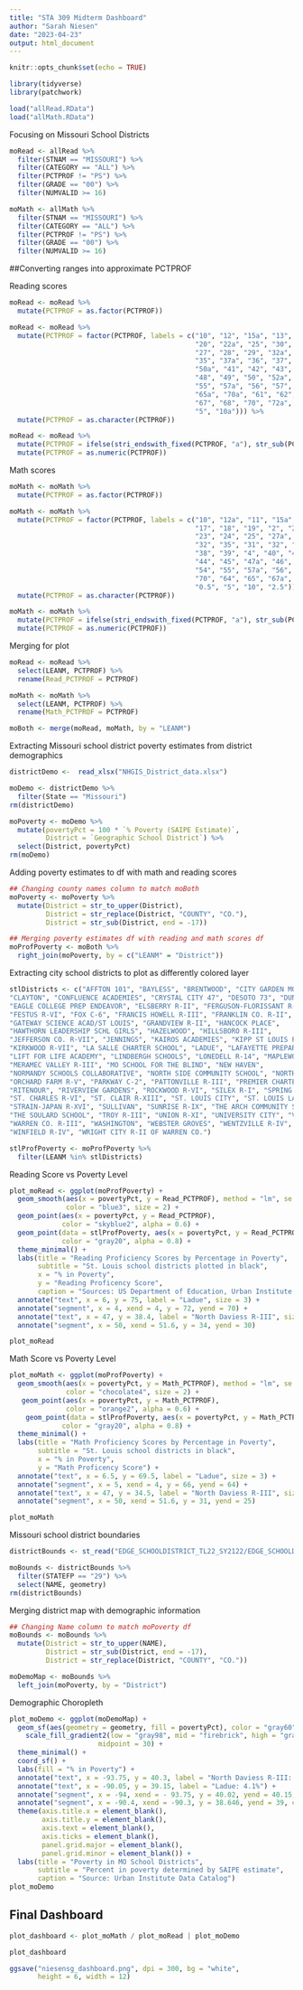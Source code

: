 ---
title: "STA 309 Midterm Dashboard"
author: "Sarah Niesen"
date: "2023-04-23"
output: html_document
---

```{r setup, include=FALSE}
knitr::opts_chunk$set(echo = TRUE)
```


```{r packages, message=FALSE, warning=FALSE}
library(tidyverse)
library(patchwork)
```


```{r reading saved data}
load("allRead.RData")
load("allMath.RData")
```


Focusing on Missouri School Districts
```{r}
moRead <- allRead %>% 
  filter(STNAM == "MISSOURI") %>% 
  filter(CATEGORY == "ALL") %>% 
  filter(PCTPROF != "PS") %>% 
  filter(GRADE == "00") %>% 
  filter(NUMVALID >= 16)

moMath <- allMath %>% 
  filter(STNAM == "MISSOURI") %>% 
  filter(CATEGORY == "ALL") %>% 
  filter(PCTPROF != "PS") %>% 
  filter(GRADE == "00") %>% 
  filter(NUMVALID >= 16)
```

##Converting ranges into approximate PCTPROF

Reading scores
```{r}
moRead <- moRead %>% 
  mutate(PCTPROF = as.factor(PCTPROF))

moRead <- moRead %>% 
  mutate(PCTPROF = factor(PCTPROF, labels = c("10", "12", "15a", "13", "14", "15", "16", "17", "18",
                                              "20", "22a", "25", "30", "22", "23", "24", "27a", "26",
                                              "27", "28", "29", "32a", "35a", "31", "32", "33", "34",
                                              "35", "37a", "36", "37", "38", "39", "40", "42a", "45a",
                                              "50a", "41", "42", "43", "44", "45", "47a", "46", "47",
                                              "48", "49", "50", "52a", "55a", "51", "52", "53", "54",
                                              "55", "57a", "56", "57", "58", "59", "6", "60", "62a",
                                              "65a", "70a", "61", "62", "63", "64", "65", "67a", "66",
                                              "67", "68", "70", "72a", "75", "72", "77", "9", "0.5", 
                                              "5", "10a"))) %>% 
  mutate(PCTPROF = as.character(PCTPROF))

moRead <- moRead %>% 
  mutate(PCTPROF = ifelse(stri_endswith_fixed(PCTPROF, "a"), str_sub(PCTPROF, end = -2), PCTPROF)) %>% 
  mutate(PCTPROF = as.numeric(PCTPROF))

```

Math scores
```{r}
moMath <- moMath %>% 
  mutate(PCTPROF = as.factor(PCTPROF))

moMath <- moMath %>% 
  mutate(PCTPROF = factor(PCTPROF, labels = c("10", "12a", "11", "15a", "12", "13", "14", "15", "17a", "16",
                                              "17", "18", "19", "2", "20", "22a", "25a", "21", "30a", "22",
                                              "23", "24", "25", "27a", "26", "27", "28", "29", "3", "30",
                                              "32", "35", "31", "32", "33", "34", "35", "37a", "36", "37",
                                              "38", "39", "4", "40", "42a", "45", "50", "41", "42", "43",
                                              "44", "45", "47a", "46", "47", "48", "49", "52a", "51", "53",
                                              "54", "55", "57a", "56", "57", "6", "7.5", "60", "62", "65a",
                                              "70", "64", "65", "67a", "66", "68", "7", "72", "8", "9",
                                              "0.5", "5", "10", "2.5"))) %>% 
  mutate(PCTPROF = as.character(PCTPROF))

moMath <- moMath %>% 
  mutate(PCTPROF = ifelse(stri_endswith_fixed(PCTPROF, "a"), str_sub(PCTPROF, end = -2), PCTPROF)) %>% 
  mutate(PCTPROF = as.numeric(PCTPROF))

```

Merging for plot
```{r}
moRead <- moRead %>% 
  select(LEANM, PCTPROF) %>% 
  rename(Read_PCTPROF = PCTPROF)

moMath <- moMath %>% 
  select(LEANM, PCTPROF) %>% 
  rename(Math_PCTPROF = PCTPROF)

moBoth <- merge(moRead, moMath, by = "LEANM")

```

Extracting Missouri school district poverty estimates from district demographics
```{r}
districtDemo <-  read_xlsx("NHGIS_District_data.xlsx")

moDemo <- districtDemo %>% 
  filter(State == "Missouri")
rm(districtDemo)

moPoverty <- moDemo %>% 
  mutate(povertyPct = 100 * `% Poverty (SAIPE Estimate)`,
         District = `Geographic School District`) %>% 
  select(District, povertyPct)
rm(moDemo)
```

Adding poverty estimates to df with math and reading scores
```{r}
## Changing county names column to match moBoth
moPoverty <- moPoverty %>% 
  mutate(District = str_to_upper(District),
         District = str_replace(District, "COUNTY", "CO."),
         District = str_sub(District, end = -17))
```


```{r}
  
## Merging poverty estimates df with reading and math scores df
moProfPoverty <- moBoth %>% 
  right_join(moPoverty, by = c("LEANM" = "District"))

```

Extracting city school districts to plot as differently colored layer
```{r}
stlDistricts <- c("AFFTON 101", "BAYLESS", "BRENTWOOD", "CITY GARDEN MONTESSORI",
"CLAYTON", "CONFLUENCE ACADEMIES", "CRYSTAL CITY 47", "DESOTO 73", "DUNKLIN R-V",
"EAGLE COLLEGE PREP ENDEAVOR", "ELSBERRY R-II", "FERGUSON-FLORISSANT R-II",
"FESTUS R-VI", "FOX C-6", "FRANCIS HOWELL R-III", "FRANKLIN CO. R-II",
"GATEWAY SCIENCE ACAD/ST LOUIS", "GRANDVIEW R-II", "HANCOCK PLACE",
"HAWTHORN LEADERSHIP SCHL GIRLS", "HAZELWOOD", "HILLSBORO R-III",
"JEFFERSON CO. R-VII", "JENNINGS", "KAIROS ACADEMIES", "KIPP ST LOUIS PUBLIC SCHOOLS",
"KIRKWOOD R-VII", "LA SALLE CHARTER SCHOOL", "LADUE", "LAFAYETTE PREPARATORY ACADEMY",
"LIFT FOR LIFE ACADEMY", "LINDBERGH SCHOOLS", "LONEDELL R-14", "MAPLEWOOD-RICHMOND HEIGHTS",
"MERAMEC VALLEY R-III", "MO SCHOOL FOR THE BLIND", "NEW HAVEN",
"NORMANDY SCHOOLS COLLABORATIVE", "NORTH SIDE COMMUNITY SCHOOL", "NORTHWEST R-I",
"ORCHARD FARM R-V", "PARKWAY C-2", "PATTONVILLE R-III", "PREMIER CHARTER SCHOOL",
"RITENOUR", "RIVERVIEW GARDENS", "ROCKWOOD R-VI", "SILEX R-I", "SPRING BLUFF R-XV",
"ST. CHARLES R-VI", "ST. CLAIR R-XIII", "ST. LOUIS CITY", "ST. LOUIS LANG IMMERSION SCH",
"STRAIN-JAPAN R-XVI", "SULLIVAN", "SUNRISE R-IX", "THE ARCH COMMUNITY SCHOOL", "THE BIOME",
"THE SOULARD SCHOOL", "TROY R-III", "UNION R-XI", "UNIVERSITY CITY", "VALLEY PARK",
"WARREN CO. R-III", "WASHINGTON", "WEBSTER GROVES", "WENTZVILLE R-IV", "WINDSOR C-1",
"WINFIELD R-IV", "WRIGHT CITY R-II OF WARREN CO.")

stlProfPoverty <- moProfPoverty %>% 
  filter(LEANM %in% stlDistricts)
```

Reading Score vs Poverty Level
```{r, warning = FALSE, message = FALSE}
plot_moRead <- ggplot(moProfPoverty) +
  geom_smooth(aes(x = povertyPct, y = Read_PCTPROF), method = "lm", se = FALSE,
              color = "blue3", size = 2) +
  geom_point(aes(x = povertyPct, y = Read_PCTPROF),
             color = "skyblue2", alpha = 0.6) +
  geom_point(data = stlProfPoverty, aes(x = povertyPct, y = Read_PCTPROF),
             color = "gray20", alpha = 0.8) +
  theme_minimal() +
  labs(title = "Reading Proficiency Scores by Percentage in Poverty",
       subtitle = "St. Louis school districts plotted in black",
       x = "% in Poverty",
       y = "Reading Proficency Score",
       caption = "Sources: US Department of Education, Urban Institute Data Catalog") +
  annotate("text", x = 6, y = 75, label = "Ladue", size = 3) +
  annotate("segment", x = 4, xend = 4, y = 72, yend = 70) +
  annotate("text", x = 47, y = 38.4, label = "North Daviess R-III", size = 3) +
  annotate("segment", x = 50, xend = 51.6, y = 34, yend = 30)

plot_moRead
```

Math Score vs Poverty Level
```{r, warning = FALSE, message = FALSE}

plot_moMath <- ggplot(moProfPoverty) +
  geom_smooth(aes(x = povertyPct, y = Math_PCTPROF), method = "lm", se = FALSE,
              color = "chocolate4", size = 2) +
   geom_point(aes(x = povertyPct, y = Math_PCTPROF),
              color = "orange2", alpha = 0.6) +
    geom_point(data = stlProfPoverty, aes(x = povertyPct, y = Math_PCTPROF),
             color = "gray20", alpha = 0.8) +
  theme_minimal() +
  labs(title = "Math Proficiency Scores by Percentage in Poverty",
       subtitle = "St. Louis school districts in black",
       x = "% in Poverty",
       y = "Math Proficency Score") +
  annotate("text", x = 6.5, y = 69.5, label = "Ladue", size = 3) +
  annotate("segment", x = 5, xend = 4, y = 66, yend = 64) +
  annotate("text", x = 47, y = 34.5, label = "North Daviess R-III", size = 3) +
  annotate("segment", x = 50, xend = 51.6, y = 31, yend = 25)

plot_moMath
```



Missouri school district boundaries
```{r, message = FALSE}

districtBounds <- st_read("EDGE_SCHOOLDISTRICT_TL22_SY2122/EDGE_SCHOOLDISTRICT_TL22_SY2122.shp")

moBounds <- districtBounds %>% 
  filter(STATEFP == "29") %>% 
  select(NAME, geometry)
rm(districtBounds)
```


Merging district map with demographic information
```{r}
## Changing Name column to match moPoverty df
moBounds <- moBounds %>% 
  mutate(District = str_to_upper(NAME),
         District = str_sub(District, end = -17),
         District = str_replace(District, "COUNTY", "CO."))

moDemoMap <- moBounds %>%
  left_join(moPoverty, by = "District")
```

Demographic Choropleth
```{r}

plot_moDemo <- ggplot(moDemoMap) +
  geom_sf(aes(geometry = geometry, fill = povertyPct), color = "gray60") +
    scale_fill_gradient2(low = "gray98", mid = "firebrick", high = "gray4", limits = c(0, 60),
                      midpoint = 30) +
  theme_minimal() + 
  coord_sf() +
  labs(fill = "% in Poverty") +
  annotate("text", x = -93.75, y = 40.3, label = "North Daviess R-III: 51.6%") +
  annotate("text", x = -90.05, y = 39.15, label = "Ladue: 4.1%") +
  annotate("segment", x = -94, xend = - 93.75, y = 40.02, yend = 40.15, color = "black") +
  annotate("segment", x = -90.4, xend = -90.3, y = 38.646, yend = 39, color = "black") +
  theme(axis.title.x = element_blank(),
        axis.title.y = element_blank(),
        axis.text = element_blank(),
        axis.ticks = element_blank(),
        panel.grid.major = element_blank(),
        panel.grid.minor = element_blank()) +
  labs(title = "Poverty in MO School Districts",
       subtitle = "Percent in poverty determined by SAIPE estimate",
       caption = "Source: Urban Institute Data Catalog")
plot_moDemo
```

## Final Dashboard

```{r, warning = FALSE, message = FALSE}

plot_dashboard <- plot_moMath / plot_moRead | plot_moDemo

plot_dashboard

ggsave("niesensg_dashboard.png", dpi = 300, bg = "white",
       height = 6, width = 12)

```


